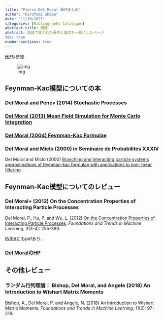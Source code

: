 ```yaml
---
title: "Pierre Del Moral 著作まとめ"
author: "Hirofumi Shiba"
date: "11/10/2023"
categories: [Bibliography Catalogue]
abstract-title: 概要
abstract: 英語で書かれた著作と論文を一覧にしたページ
toc: true
number-sections: true
---
```


[HP](https://people.bordeaux.inria.fr/pierre.delmoral/publications-books.html)も参照．

![img](img.png)

## Feynman-Kac模型についての本

### Del Moral and Penev (2014) Stochastic Processes

### [Del Moral (2013) Mean Field Simulation for Monte Carlo Integration](https://162348.github.io/posts/2023-11-9/)

### [Del Moral (2004) Feynman-Kac Formulae](https://162348.github.io/posts/2023-11-8/)

### Del Moral and Miclo (2000) in Seminaire de Probabilites XXXIV

Del Moral and Miclo (2000) [Branching and interacting particle systems approximations of feynman-kac formulae with applications to non-linear filtering](https://link.springer.com/chapter/10.1007/BFb0103798)

## Feynman-Kac模型についてのレビュー

### Del Moral+ (2012) On the Concentration Properties of Interacting Particle Processes

Del Moral, P., Hu, P. and Wu, L. (2012) [On the Concentration Properties of Interacting Particle Processes](https://www.nowpublishers.com/article/Details/MAL-026). *Foundations and Trends in Machine Learning*, 3(3-4): 255-389.

[INRIA](https://inria.hal.science/file/index/docid/607965/filename/RR-7677.pdf)にもpdfあり．

### [Del MoralのHP](https://people.bordeaux.inria.fr/pierre.delmoral/simulinks.html)

## その他レビュー

### ランダム行列理論： Bishop, Del Moral, and Angele (2018) An Introduction to Wishart Matrix Moments

Bishop, A., Del Moral, P. and Angele, N. (2018) An Introduction to Wishart Matrix Moments. *Foundations and Trends in Machine Learning*, 11(2): 97-218.